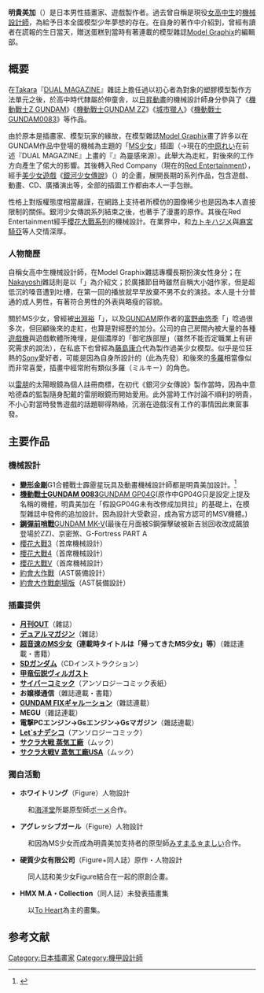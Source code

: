 {{Japanese|japanese= 明貴 美加|kana= あきたか みか|romaji= Akitaka Mika}}
'''明貴美加'''（{{bd|1964年|4月17日}}）是日本男性插畫家、遊戲製作者。過去曾自稱是現役[[女高中生|女高中生]]的[[機械設計師|機械設計師]]，為給予日本全國模型少年夢想的存在。在自身的著作中介紹到，曾經有讀者在謊報的生日當天，贈送蛋糕到當時有著連載的模型雜誌[[Model_Graphix|Model Graphix]]的編輯部。

==概要==
在[[Takara|Takara]]『[[DUAL_MAGAZINE|DUAL MAGAZINE]]』雜誌上擔任過以初心者為對象的塑膠模型製作方法單元之後，於高中時代隸屬於伸童舎，以[[日昇動畫|日昇動畫]]的機械設計師身分參與了《[[機動戰士Z_GUNDAM|機動戰士Z GUNDAM]]》《[[機動戰士GUNDAM_ZZ|機動戰士GUNDAM ZZ]]》《[[城市獵人|城市獵人]]》《[[機動戰士GUNDAM0083_STARDUST_MEMORY|機動戰士GUNDAM0083]]》等作品。

由於原本是插畫家、模型玩家的緣故，在模型雜誌[[Model_Graphix|Model Graphix]]畫了許多以在GUNDAM作品中登場的機械為主題的「[[MS少女|MS少女]]」插圖（{{lang|ja|あむろ・れい}}→現在的[[中原れい|中原れい]]在前述『DUAL MAGAZINE』上畫的『{{lang|ja|デロイアナナちゃん}}』為靈感來源）。此舉大為走紅，對後來的工作方向產生了偌大的影響。其後轉入Red Company（現在的[[Red_Entertainment|Red Entertainment]]），經手[[美少女遊戲|美少女遊戲]]《[[銀河少女傳說|銀河少女傳說]]》（{{lang|ja|銀河お嬢様伝説ユナ}}）的企畫，展開長期的系列作品，包含遊戲、動畫、CD、廣播演出等，全部的插圖工作都由本人一手包辦。

性格上對版權態度相當嚴謹，在網路上支持者所模仿的圖像稀少也是因為本人直接限制的關係。銀河少女傳說系列結束之後，也著手了漫畫的原作。其後在Red Entertainment經手[[櫻花大戰系列|櫻花大戰系列]]的機械設計。在業界中，和[[角木肇|カトキハジメ]]與[[麻宮騎亞|麻宮騎亞]]等人交情深厚。

===人物簡歷===
自稱女高中生機械設計師，在Model Graphix雜誌專欄長期扮演女性身分；在[[Nakayoshi|Nakayoshi]]雜誌則是以「{{nihongo|最愛吃鮪魚腹肉的美加|トロが大好き美加ちゃん}}」為介紹文；於廣播節目時雖然自稱大小姐作家，但是超低沉的嗓音遭到吐槽，在第一回的播放就早早放棄不男不女的演技。本人是十分普通的成人男性，有著符合男性的外表與略瘦的容貌。

關於MS少女，曾經被[[出淵裕|出淵裕]]「{{nihongo|做這種工作將來會後悔喔|こんな仕事をしていると後悔するぞ}}」，以及[[GUNDAM|GUNDAM]]原作者的[[富野由悠季|富野由悠季]]「{{nihongo|太丟人了快停止！|恥ずかしいからやめろ！}}」唸過很多次，但回顧後來的走紅，也算是對經歷的加分。公司的自己房間內被大量的各種[[遊戲機|遊戲機]]與遊戲軟體所掩埋，是個濃厚的「御宅族部屋」（雖然不能否定職業上有研究需求的說法），在私底下也曾經為[[藤島康介|藤島康介]]代為製作過美少女模型。似乎是位狂熱的[[Sony|Sony]]愛好者，可能是因為自身所設計的{{lang|ja|ミルキー}}（此為先發）和後來的[[井上多羅|多羅]]相當像似而非常喜愛，插畫中經常附有類似多羅（ミルキー）的角色。

以[[雷朋|雷朋]]的太陽眼鏡為個人註冊商標，在初代《銀河少女傳說》製作當時，因為中意哈德森的監製隨身配戴的雷朋眼鏡而開始愛用。此外當時工作討論不順利的明貴，不小心對當時發售遊戲的話題聊得熱絡，沉溺在遊戲沒有工作的事情因此東窗事發。

==主要作品==
===機械設計===
*'''[[變形金剛|變形金剛]]'''G1合體戰士霹靂星玩具及動畫機械設計師都是明貴美加設計。<ref>{{Cite web |url=http://www.ex.org/ex/3.4/09-feature_akitaka2.html |title=/ Interview with Akitaka Mika  |accessdate=2020-06-10 |archive-date=2010-07-24 |archive-url=https://web.archive.org/web/20100724062955/http://www.ex.org/ex/3.4/09-feature_akitaka2.html |dead-url=no }}</ref>
*'''[[機動戰士GUNDAM_0083:Stardust_Memory|機動戰士GUNDAM 0083]]'''[[GUNDAM_GP04G|GUNDAM GP04G]](原作中GP04G只是設定上提及名稱的機體，明貴美加在「假設GP04G未有改修成加貝拉」的基礎上，在模型雜誌中發佈的追加設計。因為設計大受歡迎，成為官方認可的MSV機體。)
*'''[[鋼彈前哨戰|鋼彈前哨戰]]'''[[ORX-013|GUNDAM MK-V]](最後在月面被S鋼彈擊破被新吉翁回收改成飆狼登場於ZZ)、京密煞、G-Fortress PART A
*[[櫻花大戰3|櫻花大戰3]]（首席機械設計）
*[[櫻花大戰4|櫻花大戰4]]（首席機械設計）
*[[櫻花大戰V|櫻花大戰V]]（首席機械設計）
*[[約會大作戰|約會大作戰]]（AST裝備設計）
*[[約會大作戰|約會大作戰劇場版]]（AST裝備設計）

===插畫提供===
*'''[[月刊OUT|月刊OUT]]'''（雜誌）
*'''[[デュアルマガジン|デュアルマガジン]]'''（雜誌）
*'''[[MS少女|超音速のMS少女]]（連載時タイトルは「帰ってきたMS少女」等）'''（雜誌連載・書籍）
*'''[[SDガンダム|SDガンダム]]'''（CDインストラクション）
*'''[[甲竜伝説ヴィルガスト|甲竜伝説ヴィルガスト]]'''　
*'''[[サイバーコミック|サイバーコミック]]'''（アンソロジーコミック表紙）
*'''お嬢様通信'''（雜誌連載・書籍）
*'''[[GUNDAM_FIX|GUNDAM FIX]]ギャルーション'''（雜誌連載）
*'''MEGU'''（雜誌連載）
*'''電撃PCエンジン→Gsエンジン→Gsマガジン'''（雜誌連載）
*'''[[機動戦艦ナデシコ|Let`sナデシコ]]'''（アンソロジーコミック）
*'''[[サクラ大戦|サクラ大戦 蒸気工廠]]'''（ムック）
*'''[[サクラ大戦|サクラ大戦V 蒸気工廠USA]]'''（ムック）

===獨自活動===
*'''ホワイトリング'''（Figure）人物設計
:和[[海洋堂|海洋堂]]所屬原型師[[ボーメ|ボーメ]]合作。
*'''アグレッシブガール'''（Figure）人物設計
:和因為MS少女而成為明貴美加支持者的原型師[[みすまる☆ましい|みすまる☆ましい]]合作。
*'''硬質少女有限公司'''（Figure+同人誌）原作・人物設計
:同人誌和美少女Figure結合在一起的原創企畫。
*'''HMX M.A・Collection'''（同人誌）未發表插畫集
:以[[To_Heart|To Heart]]為主的畫集。

==参考文献==
{{reflist}}

{{DEFAULTSORT:Akitaka Mika}}
[[Category:日本插畫家|Category:日本插畫家]]
[[Category:機甲設計師|Category:機甲設計師]]